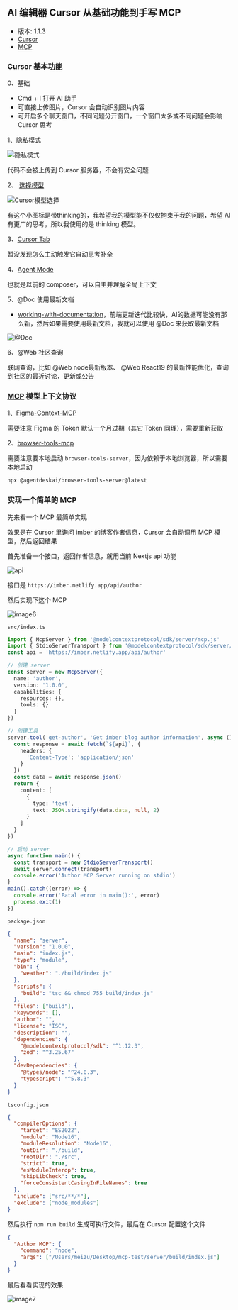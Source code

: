 ## AI 编辑器 Cursor 从基础功能到手写 MCP

- 版本: 1.1.3
- [Cursor](https://www.cursor.com/)
- [MCP](https://modelcontextprotocol.io/introduction)

### Cursor 基本功能

0、基础

- Cmd + I 打开 AI 助手
- 可直接上传图片，Cursor 会自动识别图片内容
- 可开启多个聊天窗口，不同问题分开窗口，一个窗口太多或不同问题会影响 Cursor 思考

1、隐私模式

![隐私模式](/posts/cursor-mcp/image3.png)

代码不会被上传到 Cursor 服务器，不会有安全问题

2、 [选择模型](https://docs.cursor.com/guides/selecting-models)

![Cursor模型选择](/posts/cursor-mcp/image1.png)

有这个小图标是带thinking的，我希望我的模型能不仅仅拘束于我的问题，希望 AI 有更广的思考，所以我使用的是 thinking 模型。

3、[Cursor Tab](https://docs.cursor.com/tab/overview)

暂没发现怎么主动触发它自动思考补全

4、[Agent Mode](https://docs.cursor.com/chat/agent)

也就是以前的 composer，可以自主并理解全局上下文

5、@Doc 使用最新文档

- [working-with-documentation](https://docs.cursor.com/guides/advanced/working-with-documentation)，前端更新迭代比较快，AI的数据可能没有那么新，然后如果需要使用最新文档，我就可以使用 @Doc 来获取最新文档

![@Doc](/posts/cursor-mcp/image2.png)

6、@Web 社区查询

联网查询，比如 @Web node最新版本、 @Web React19 的最新性能优化，查询到社区的最近讨论，更新或公告

### [MCP](https://docs.cursor.com/tools) 模型上下文协议

1、[Figma-Context-MCP](https://www.framelink.ai/docs/quickstart)

需要注意 Figma 的 Token 默认一个月过期（其它 Token 同理），需要重新获取

2、[browser-tools-mcp](https://browsertools.agentdesk.ai/installation)

需要注意要本地启动 `browser-tools-server`，因为依赖于本地浏览器，所以需要本地启动

```bash
npx @agentdeskai/browser-tools-server@latest
```

### 实现一个简单的 MCP

先来看一个 MCP 最简单实现

效果是在 Cursor 里询问 imber 的博客作者信息，Cursor 会自动调用 MCP 模型，然后返回结果

首先准备一个接口，返回作者信息，就用当前 Nextjs api 功能

![api](/posts/cursor-mcp/image5.png)

接口是 `https://imber.netlify.app/api/author`

然后实现下这个 MCP

![image6](/posts/cursor-mcp/image6.png)

`src/index.ts`

```ts
import { McpServer } from '@modelcontextprotocol/sdk/server/mcp.js'
import { StdioServerTransport } from '@modelcontextprotocol/sdk/server/stdio.js'
const api = 'https://imber.netlify.app/api/author'

// 创建 server
const server = new McpServer({
  name: 'author',
  version: '1.0.0',
  capabilities: {
    resources: {},
    tools: {}
  }
})

// 创建工具
server.tool('get-author', 'Get imber blog author information', async () => {
  const response = await fetch(`${api}`, {
    headers: {
      'Content-Type': 'application/json'
    }
  })
  const data = await response.json()
  return {
    content: [
      {
        type: 'text',
        text: JSON.stringify(data.data, null, 2)
      }
    ]
  }
})

// 启动 server
async function main() {
  const transport = new StdioServerTransport()
  await server.connect(transport)
  console.error('Author MCP Server running on stdio')
}
main().catch((error) => {
  console.error('Fatal error in main():', error)
  process.exit(1)
})
```

`package.json`

```json
{
  "name": "server",
  "version": "1.0.0",
  "main": "index.js",
  "type": "module",
  "bin": {
    "weather": "./build/index.js"
  },
  "scripts": {
    "build": "tsc && chmod 755 build/index.js"
  },
  "files": ["build"],
  "keywords": [],
  "author": "",
  "license": "ISC",
  "description": "",
  "dependencies": {
    "@modelcontextprotocol/sdk": "^1.12.3",
    "zod": "^3.25.67"
  },
  "devDependencies": {
    "@types/node": "^24.0.3",
    "typescript": "^5.8.3"
  }
}
```

`tsconfig.json`

```json
{
  "compilerOptions": {
    "target": "ES2022",
    "module": "Node16",
    "moduleResolution": "Node16",
    "outDir": "./build",
    "rootDir": "./src",
    "strict": true,
    "esModuleInterop": true,
    "skipLibCheck": true,
    "forceConsistentCasingInFileNames": true
  },
  "include": ["src/**/*"],
  "exclude": ["node_modules"]
}
```

然后执行 `npm run build` 生成可执行文件，最后在 Cursor 配置这个文件

```json
{
  "Author MCP": {
    "command": "node",
    "args": ["/Users/meizu/Desktop/mcp-test/server/build/index.js"]
  }
}
```

最后看看实现的效果

![image7](/posts/cursor-mcp/image4.png)
